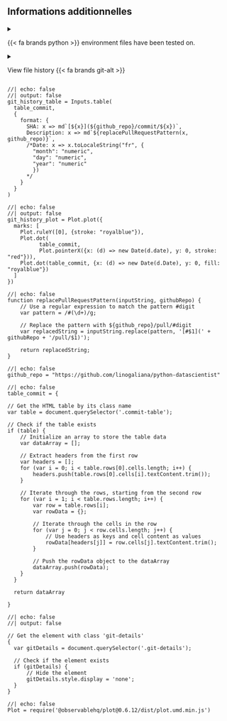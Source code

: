 ## Informations additionnelles {-}


<details>
<summary>

{{< fa brands python >}} environment files have been tested on.

</summary>

```python
#| echo: false
#| output: asis
from datetime import datetime
today = datetime.today().strftime('%Y-%m-%d')
print(
  f"Latest built version: {today}"
)
```

Python version used: 

```python
#| echo: false
import sys
sys.version
```


{{< pip-freeze >}}


</details>


<details>
<summary>

View file history {{< fa brands git-alt >}}

</summary>

```ojs
//| echo: false
html`<div>${git_history_table}</div>`
```

```ojs
//| echo: false
html`<div>${git_history_plot}</div>`
```

{{< rev-history >}}


</details>

```ojs
//| echo: false
//| output: false
git_history_table = Inputs.table(
  table_commit,
  {
    format: {
      SHA: x => md`[${x}](${github_repo}/commit/${x})`,
      Description: x => md`${replacePullRequestPattern(x, github_repo)}`,
      /*Date: x => x.toLocaleString("fr", {
        "month": "numeric",
        "day": "numeric",
        "year": "numeric"
        })
      */
    }
  }
)
```

```ojs
//| echo: false
//| output: false
git_history_plot = Plot.plot({
  marks: [
    Plot.ruleY([0], {stroke: "royalblue"}),
    Plot.dot(
          table_commit,
          Plot.pointerX({x: (d) => new Date(d.date), y: 0, stroke: "red"})),
    Plot.dot(table_commit, {x: (d) => new Date(d.Date), y: 0, fill: "royalblue"})
  ]
})
```


```ojs
//| echo: false
function replacePullRequestPattern(inputString, githubRepo) {
    // Use a regular expression to match the pattern #digit
    var pattern = /#(\d+)/g;

    // Replace the pattern with ${github_repo}/pull/#digit
    var replacedString = inputString.replace(pattern, '[#$1](' + githubRepo + '/pull/$1)');

    return replacedString;
}
```


```ojs
//| echo: false
github_repo = "https://github.com/linogaliana/python-datascientist"
```

```ojs
//| echo: false
table_commit = {

// Get the HTML table by its class name
var table = document.querySelector('.commit-table');

// Check if the table exists
if (table) {
    // Initialize an array to store the table data
    var dataArray = [];

    // Extract headers from the first row
    var headers = [];
    for (var i = 0; i < table.rows[0].cells.length; i++) {
        headers.push(table.rows[0].cells[i].textContent.trim());
    }

    // Iterate through the rows, starting from the second row
    for (var i = 1; i < table.rows.length; i++) {
        var row = table.rows[i];
        var rowData = {};

        // Iterate through the cells in the row
        for (var j = 0; j < row.cells.length; j++) {
            // Use headers as keys and cell content as values
            rowData[headers[j]] = row.cells[j].textContent.trim();
        }

        // Push the rowData object to the dataArray
        dataArray.push(rowData);
    }
  }

  return dataArray

}
```


```ojs
//| echo: false
//| output: false

// Get the element with class 'git-details'
{
  var gitDetails = document.querySelector('.git-details');

  // Check if the element exists
  if (gitDetails) {
      // Hide the element
      gitDetails.style.display = 'none';
  }
}
```

```ojs
//| echo: false
Plot = require('@observablehq/plot@0.6.12/dist/plot.umd.min.js')
```



